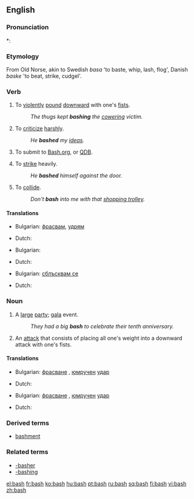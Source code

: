 ==English==

===Pronunciation===
*: {{rhymes|æʃ}}

===Etymology===
From Old Norse, akin to Swedish ''basa'' 'to baste, whip, lash, flog', Danish ''baske'' 'to beat, strike, cudgel'.

===Verb===
{{en-verb|bash|es}}

# To [[violent]]ly [[pound]] [[downward]] with one's [[fist]]s.
#:''The thugs kept '''bashing''' the [[cower]]ing victim.''
# To [[criticize]] [[harsh]]ly.
#: ''He '''bashed''' my [[idea]]s.''
# {{context|Internet colloq.}} To submit to [http://bash.org Bash.org], or [http://qdb.us/ QDB].
# To [[strike]] heavily.
#: ''He '''bashed''' himself against the door.''
# To [[collide]].
#: ''Don't '''bash''' into me with that [[shopping trolley]].''

====Translations====
{{trans-top|to pound downward}} 
* Bulgarian: [[фрасвам]], [[удрям]]
{{trans-mid}} 
* Dutch: {{t|nl|neerslagen}}
{{trans-bottom}}

{{trans-top|to criticize}} 
* Bulgarian: {{t+|bg|критикувам|sc=Cyrl}}
{{trans-mid}} 
* Dutch: {{t|nl|kritiseren}}
{{trans-bottom}}

{{trans-top|to collide}} 
* Bulgarian: [[сблъсквам се]]
{{trans-mid}} 
* Dutch: {{t-|nl|botsen}}
{{trans-bottom}}

===Noun===
{{en-noun|es}}

# A [[large]] [[party]]; [[gala]] event.
#: ''They had a big '''bash''' to celebrate their tenth anniversary.''
# An [[attack]] that consists of placing all one's weight into a downward attack with one's fists.

====Translations====
{{trans-top|gala}} 
* Bulgarian: [[фрасване]] {{n}}, [[юмрук|юмручен]] [[удар]] {{m}}
{{trans-mid}} 
* Dutch: {{t|nl|gala bal|n}}
{{trans-bottom}}

{{trans-top|an attack}} 
* Bulgarian: [[фрасване]] {{n}}, [[юмрук|юмручен]] [[удар]] {{m}}
{{trans-mid}} 
* Dutch: {{t|nl|neerslagen|n}}
{{trans-bottom}}
===Derived terms===
* [[bashment]]
===Related terms===
* [[-basher]]
* [[-bashing]]


{{anagrams:en/abhs}}
[[el:bash]]
[[fr:bash]]
[[ko:bash]]
[[hu:bash]]
[[pt:bash]]
[[ru:bash]]
[[sq:bash]]
[[fi:bash]]
[[vi:bash]]
[[zh:bash]]